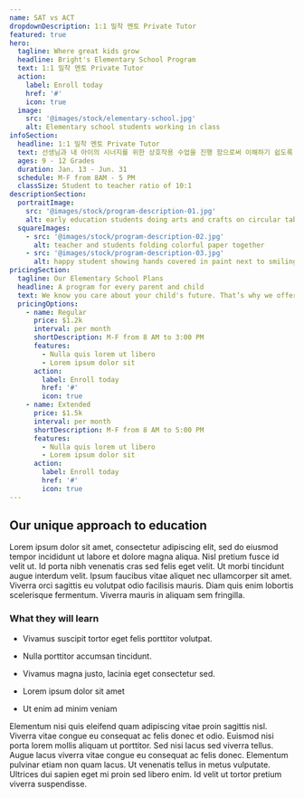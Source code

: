 ```yaml
---
name: SAT vs ACT
dropdownDescription: 1:1 밀착 멘토 Private Tutor
featured: true
hero:
  tagline: Where great kids grow
  headline: Bright's Elementary School Program
  text: 1:1 밀착 멘토 Private Tutor
  action:
    label: Enroll today
    href: '#'
    icon: true
  image:
    src: '@images/stock/elementary-school.jpg'
    alt: Elementary school students working in class
infoSection:
  headline: 1:1 밀착 멘토 Private Tutor 
  text: 선생님과 내 아이의 시너지를 위한 상호작용 수업을 진행 함으로써 이해하기 쉽도록 개념 설명 , 문제 풀이 및 질의 응답 방식을 통하여 수업을 진행 합니다. Training 을 통하여 계획하는 영어 공부 습관 및 터득을 하도록 합니다. 유아, 초저학년 아이들을 가르치는 일은 학습하는 컨텐츠의 단순함과 달리 굉장히 까다로운 기술을 요합니다. 더불어, 아이들의 학습 능력에 한계가 없다는 점은 굉장히 놀랍고도 흥미로운 사실입니다. 그 점을 누구보다 잘 알기에 매 해 더 많은 아이들에게 단단한 발판이 되어주고자 노력하며 계속하여 이 일을 해오고 있습니다. 다년간의 경험과 노하우로 아이들과 소통하며 학습하는 레벨테스트 티칭 스킬 과외선생님을 보유하고 있습니다. 지금까지도 베이글에듀는 교재를 연구하고 맡은 학생들에게 가장 적합한 교육법이 무엇인지 고민하고 토론합니다.
  ages: 9 - 12 Grades
  duration: Jan. 13 - Jun. 31
  schedule: M-F from 8AM - 5 PM
  classSize: Student to teacher ratio of 10:1
descriptionSection:
  portraitImage:
    src: '@images/stock/program-description-01.jpg'
    alt: early education students doing arts and crafts on circular table
  squareImages:
    - src: '@images/stock/program-description-02.jpg'
      alt: teacher and students folding colorful paper together
    - src: '@images/stock/program-description-03.jpg'
      alt: happy student showing hands covered in paint next to smiling teacher
pricingSection:
  tagline: Our Elementary School Plans
  headline: A program for every parent and child
  text: We know you care about your child's future. That’s why we offer you the freedom to choose the right program for them.
  pricingOptions:
    - name: Regular
      price: $1.2k
      interval: per month
      shortDescription: M-F from 8 AM to 3:00 PM
      features:
        - Nulla quis lorem ut libero
        - Lorem ipsum dolor sit
      action:
        label: Enroll today
        href: '#'
        icon: true
    - name: Extended
      price: $1.5k
      interval: per month
      shortDescription: M-F from 8 AM to 5:00 PM
      features:
        - Nulla quis lorem ut libero
        - Lorem ipsum dolor sit
      action:
        label: Enroll today
        href: '#'
        icon: true
---
```


## Our unique approach to education

Lorem ipsum dolor sit amet, consectetur adipiscing elit, sed do eiusmod tempor incididunt ut labore et dolore magna aliqua. Nisl pretium fusce id velit ut. Id porta nibh venenatis cras sed felis eget velit. Ut morbi tincidunt augue interdum velit. Ipsum faucibus vitae aliquet nec ullamcorper sit amet. Viverra orci sagittis eu volutpat odio facilisis mauris. Diam quis enim lobortis scelerisque fermentum. Viverra mauris in aliquam sem fringilla.

### What they will learn

- Vivamus suscipit tortor eget felis porttitor volutpat.

- Nulla porttitor accumsan tincidunt.

- Vivamus magna justo, lacinia eget consectetur sed.

- Lorem ipsum dolor sit amet

- Ut enim ad minim veniam

Elementum nisi quis eleifend quam adipiscing vitae proin sagittis nisl. Viverra vitae congue eu consequat ac felis donec et odio. Euismod nisi porta lorem mollis aliquam ut porttitor. Sed nisi lacus sed viverra tellus. Augue lacus viverra vitae congue eu consequat ac felis donec. Elementum pulvinar etiam non quam lacus. Ut venenatis tellus in metus vulputate. Ultrices dui sapien eget mi proin sed libero enim. Id velit ut tortor pretium viverra suspendisse.
